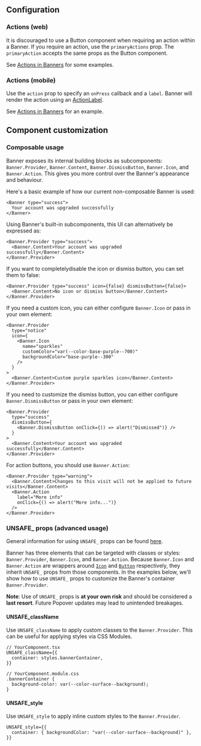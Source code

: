 ## Configuration

### Actions (web)

It is discouraged to use a Button component when requiring an action within a
Banner. If you require an action, use the `primaryActions` prop. The
`primaryAction` accepts the same props as the Button component.

See
[Actions in Banners](../?path=/story/components-status-and-feedback-banner-web--actions-in-banners)
for some examples.

### Actions (mobile)

Use the `action` prop to specify an `onPress` callback and a `label`. Banner
will render the action using an [ActionLabel](/components/ActionLabel).

See
[Actions in Banners](../?path=/story/components-status-and-feedback-banner-mobile--actions-in-banners)
for an example.

## Component customization

### Composable usage

Banner exposes its internal building blocks as subcomponents: `Banner.Provider`, `Banner.Content`,
`Banner.DismissButton`, `Banner.Icon`, and `Banner.Action`. This gives you more control over the Banner's
appearance and behaviour.

Here's a basic example of how our current non-composable Banner is used:

```tsx
<Banner type="success">
  Your account was upgraded successfully
</Banner>
```

Using Banner's built-in subcomponents, this UI can alternatively be expressed as:

```tsx
<Banner.Provider type="success">
  <Banner.Content>Your account was upgraded successfully</Banner.Content>
</Banner.Provider>
```

If you want to completelydisable the icon or dismiss button, you can set them to false:

```tsx
<Banner.Provider type="success" icon={false} dismissButton={false}>
  <Banner.Content>No icon or dismiss button</Banner.Content>
</Banner.Provider>
```

If you need a custom icon, you can either configure `Banner.Icon` or pass in your own element:

```tsx
<Banner.Provider
  type="notice"
  icon={
    <Banner.Icon
      name="sparkles"
      customColor="var(--color-base-purple--700)"
      backgroundColor="base-purple--300"
    />
  }
>
  <Banner.Content>Custom purple sparkles icon</Banner.Content>
</Banner.Provider>
```

If you need to customize the dismiss button, you can either configure `Banner.DismissButton` or pass in your own element:

```tsx
<Banner.Provider
  type="success"
  dismissButton={
    <Banner.DismissButton onClick={() => alert("Dismissed")} />
  }
>
  <Banner.Content>Your account was upgraded successfully</Banner.Content>
</Banner.Provider>
```

For action buttons, you should use `Banner.Action`:

```tsx
<Banner.Provider type="warning">
  <Banner.Content>Changes to this visit will not be applied to future visits</Banner.Content>
  <Banner.Action
    label="More info"
    onClick={() => alert("More info...")}
  />
</Banner.Provider>
```

### UNSAFE\_ props (advanced usage)

General information for using `UNSAFE_` props can be found
[here](/guides/customizing-components).

Banner has three elements that can be targeted with classes or styles: `Banner.Provider`, `Banner.Icon`,
and `Banner.Action`. Because `Banner.Icon` and `Banner.Action` are wrappers around
[`Icon`](/components/Icon) and [`Button`](/components/Button) respectively, they inherit `UNSAFE_` props
from those components. In the examples below, we'll show how to use `UNSAFE_` props to customize the
Banner's container `Banner.Provider`.

**Note**: Use of `UNSAFE_` props is **at your own risk** and should be
considered a **last resort**. Future Popover updates may lead to unintended
breakages.

#### UNSAFE_className

Use `UNSAFE_className` to apply custom classes to the `Banner.Provider`. This can be
useful for applying styles via CSS Modules.

```tsx
// YourComponent.tsx
UNSAFE_className={{
  container: styles.bannerContainer,
}}

// YourComponent.module.css
.bannerContainer {
  background-color: var(--color-surface--background);
}
```

#### UNSAFE_style

Use `UNSAFE_style` to apply inline custom styles to the `Banner.Provider`.

```tsx
UNSAFE_style={{
  container: { backgroundColor: "var(--color-surface--background)" },
}}
```
